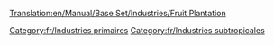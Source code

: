 [[Translation:en/Manual/Base Set/Industries/Fruit Plantation]]

{{fr/Industries|image=en/Fruitplantation.png|nom=Plantation fruitière
|climats=[[fr/Manual/Climat#Subtropical|Subtropical]].
|accepte=Rien
|produit=[[fr/Manual/Base Set/Cargos/Fruits|Fruits]].
|notes=Absent des autres [[fr/Manual/Climat|climats]].
}}

[[Category:fr/Industries primaires]]
[[Category:fr/Industries subtropicales]]